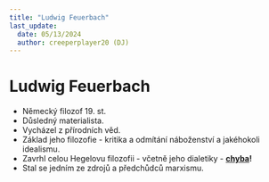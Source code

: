 ```yaml
---
title: "Ludwig Feuerbach"
last_update:
  date: 05/13/2024
  author: creeperplayer20 (DJ)
---
```


# Ludwig Feuerbach

- Německý filozof 19. st.
- Důsledný materialista.
- Vycházel z přírodních věd.
- Základ jeho filozofie - kritika a odmítání náboženství a jakéhokoli idealismu.
- Zavrhl celou Hegelovu filozofii - včetně jeho dialetiky - **<ins>chyba</ins>!**
- Stal se jedním ze zdrojů a předchůdců marxismu.
